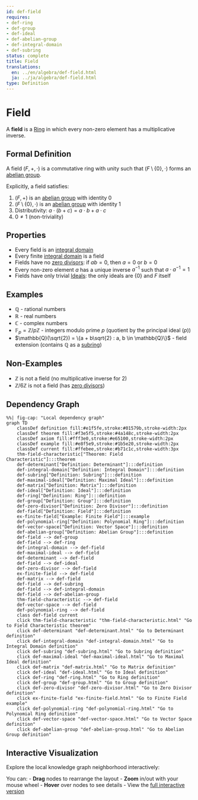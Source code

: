 ```yaml
---
id: def-field
requires:
- def-ring
- def-group
- def-ideal
- def-abelian-group
- def-integral-domain
- def-subring
status: complete
title: Field
translations:
  en: ../en/algebra/def-field.html
  ja: ../ja/algebra/def-field.html
type: Definition
---
```


# Field {#def-field}

A **field** is a [Ring](def-ring.qmd) in which every non-zero element has a multiplicative inverse.

## Formal Definition

A field $(F, +, \cdot)$ is a commutative ring with unity such that $(F \setminus \{0\}, \cdot)$ forms an [abelian group](def-abelian-group.qmd).

Explicitly, a field satisfies:

1. $(F, +)$ is an [abelian group](def-abelian-group.qmd) with identity $0$
2. $(F \setminus \{0\}, \cdot)$ is an [abelian group](def-abelian-group.qmd) with identity $1$
3. Distributivity: $a \cdot (b + c) = a \cdot b + a \cdot c$
4. $0 \neq 1$ (non-triviality)

## Properties

- Every field is an [integral domain](def-integral-domain.qmd)
- Every finite [integral domain](def-integral-domain.qmd) is a field
- Fields have no [zero divisors](def-zero-divisor.qmd): if $ab = 0$, then $a = 0$ or $b = 0$
- Every non-zero element $a$ has a unique inverse $a^{-1}$ such that $a \cdot a^{-1} = 1$
- Fields have only trivial [Ideals](def-ideal.qmd): the only ideals are $\{0\}$ and $F$ itself

## Examples

- $\mathbb{Q}$ - rational numbers
- $\mathbb{R}$ - real numbers
- $\mathbb{C}$ - complex numbers
- $\mathbb{F}_p = \mathbb{Z}/p\mathbb{Z}$ - integers modulo prime $p$ (quotient by the principal ideal $(p)$)
- $\mathbb{Q}(\sqrt{2}) = \{a + b\sqrt{2} : a, b \in \mathbb{Q}\}$ - field extension (contains $\mathbb{Q}$ as a [subring](def-subring.qmd))

## Non-Examples

- $\mathbb{Z}$ is not a field (no multiplicative inverse for 2)
- $\mathbb{Z}/6\mathbb{Z}$ is not a field (has [zero divisors](def-zero-divisor.qmd))

## Dependency Graph

```mermaid
%%| fig-cap: "Local dependency graph"
graph TD
    classDef definition fill:#e1f5fe,stroke:#01579b,stroke-width:2px
    classDef theorem fill:#f3e5f5,stroke:#4a148c,stroke-width:2px
    classDef axiom fill:#fff3e0,stroke:#e65100,stroke-width:2px
    classDef example fill:#e8f5e9,stroke:#1b5e20,stroke-width:2px
    classDef current fill:#ffebee,stroke:#b71c1c,stroke-width:3px
    thm-field-characteristic["Theorem: Field Characteristic"]:::theorem
    def-determinant["Definition: Determinant"]:::definition
    def-integral-domain["Definition: Integral Domain"]:::definition
    def-subring["Definition: Subring"]:::definition
    def-maximal-ideal["Definition: Maximal Ideal"]:::definition
    def-matrix["Definition: Matrix"]:::definition
    def-ideal["Definition: Ideal"]:::definition
    def-ring["Definition: Ring"]:::definition
    def-group["Definition: Group"]:::definition
    def-zero-divisor["Definition: Zero Divisor"]:::definition
    def-field["Definition: Field"]:::definition
    ex-finite-field["Example: Finite Field"]:::example
    def-polynomial-ring["Definition: Polynomial Ring"]:::definition
    def-vector-space["Definition: Vector Space"]:::definition
    def-abelian-group["Definition: Abelian Group"]:::definition
    def-field --> def-group
    def-field --> def-ring
    def-integral-domain --> def-field
    def-maximal-ideal --> def-field
    def-determinant --> def-field
    def-field --> def-ideal
    def-zero-divisor --> def-field
    ex-finite-field --> def-field
    def-matrix --> def-field
    def-field --> def-subring
    def-field --> def-integral-domain
    def-field --> def-abelian-group
    thm-field-characteristic --> def-field
    def-vector-space --> def-field
    def-polynomial-ring --> def-field
    class def-field current
    click thm-field-characteristic "thm-field-characteristic.html" "Go to Field Characteristic theorem"
    click def-determinant "def-determinant.html" "Go to Determinant definition"
    click def-integral-domain "def-integral-domain.html" "Go to Integral Domain definition"
    click def-subring "def-subring.html" "Go to Subring definition"
    click def-maximal-ideal "def-maximal-ideal.html" "Go to Maximal Ideal definition"
    click def-matrix "def-matrix.html" "Go to Matrix definition"
    click def-ideal "def-ideal.html" "Go to Ideal definition"
    click def-ring "def-ring.html" "Go to Ring definition"
    click def-group "def-group.html" "Go to Group definition"
    click def-zero-divisor "def-zero-divisor.html" "Go to Zero Divisor definition"
    click ex-finite-field "ex-finite-field.html" "Go to Finite Field example"
    click def-polynomial-ring "def-polynomial-ring.html" "Go to Polynomial Ring definition"
    click def-vector-space "def-vector-space.html" "Go to Vector Space definition"
    click def-abelian-group "def-abelian-group.html" "Go to Abelian Group definition"
```

## Interactive Visualization

Explore the local knowledge graph neighborhood interactively:

::: {.graph-viz data-id="def-field" data-width="700" data-height="500"}
:::

You can:
- **Drag** nodes to rearrange the layout
- **Zoom** in/out with your mouse wheel
- **Hover** over nodes to see details
- View the [full interactive version](../../output/interactive/en/def-field.html){target="_blank"}
